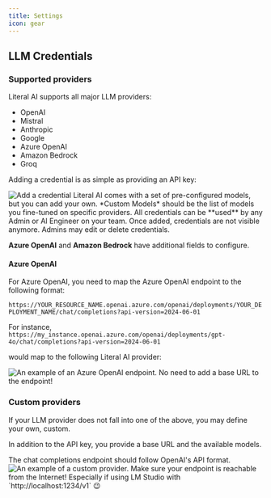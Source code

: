 ```yaml
---
title: Settings
icon: gear
---
```


## LLM Credentials

### Supported providers

Literal AI supports all major LLM providers:
- OpenAI
- Mistral
- Anthropic
- Google
- Azure OpenAI
- Amazon Bedrock
- Groq

Adding a credential is as simple as providing an API key:
<Frame caption="Add a credential">
    <img src="/images/add-credentials.gif" alt="Add a credential" />
</Frame>

<Tip>
Literal AI comes with a set of pre-configured models, but you can add your own.  
*Custom Models* should be the list of models you fine-tuned on specific providers.
</Tip>

<Info>
All credentials can be **used** by any Admin or AI Engineer on your team.  
Once added, credentials are not visible anymore. Admins may edit or delete credentials.
</Info>

**Azure OpenAI** and **Amazon Bedrock** have additional fields to configure.

#### Azure OpenAI
For Azure OpenAI, you need to map the Azure OpenAI endpoint to the following format:

`https://YOUR_RESOURCE_NAME.openai.azure.com/openai/deployments/YOUR_DEPLOYMENT_NAME/chat/completions?api-version=2024-06-01`

For instance, 
`https://my_instance.openai.azure.com/openai/deployments/gpt-4o/chat/completions?api-version=2024-06-01`

would map to the following Literal AI provider:
<Frame caption="Azure OpenAI endpoint"  >
  <img src="/images/azureopenai.png" alt="An example of an Azure OpenAI endpoint." />
</Frame>

<Note>
No need to add a base URL to the endpoint!
</Note>

### Custom providers

If your LLM provider does not fall into one of the above, you may define your own, custom. 

In addition to the API key, you provide a base URL and the available models.

<Note>
The chat completions endpoint should follow OpenAI's API format.
</Note>

<Frame caption="Custom provider">
  <img src="/images/add-custom-provider.gif" alt="An example of a custom provider." />
</Frame>

<Warning>
Make sure your endpoint is reachable from the Internet!  
Especially if using LM Studio with `http://localhost:1234/v1` 😉
</Warning>
